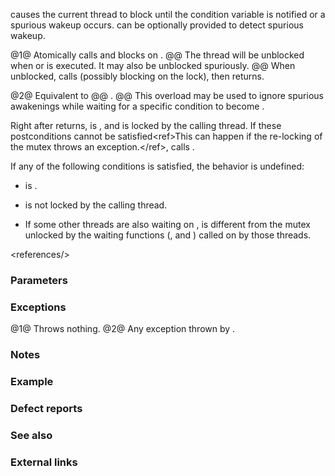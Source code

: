 {{cpp/thread/condition_variable/title|wait}}
{{cpp/thread/condition_variable/navbar}}

{{dcl begin}}
{{dcl|num=1|since=c++11|
void wait( std::unique_lock&lt;std::mutex&gt;&amp; lock );
}}
{{dcl|num=2|since=c++11|
template&lt; class Predicate &gt;
void wait( std::unique_lock&lt;std::mutex&gt;&amp; lock, Predicate pred );
}}
{{dcl end}}

{{tt|wait}} causes the current thread to block until the condition variable is notified or a spurious wakeup occurs. {{c|pred}} can be optionally provided to detect spurious wakeup.

@1@ Atomically calls {{c|lock.unlock()}} and blocks on {{c|*this}}.
@@ The thread will be unblocked when {{lc|notify_all()}} or {{lc|notify_one()}} is executed. It may also be unblocked spuriously.
@@ When unblocked, calls {{c|lock.lock()}} (possibly blocking on the lock), then returns.

@2@ Equivalent to
@@ {{c multi|
while (!pred())|
    wait(lock);
}}.
@@ This overload may be used to ignore spurious awakenings while waiting for a specific condition to become {{c/core|true}}.

Right after {{tt|wait}} returns, {{c|lock.owns_lock()}} is {{c|true}}, and {{c|lock.mutex()}} is locked by the calling thread. If these postconditions cannot be satisfied&lt;ref&gt;This can happen if the re-locking of the mutex throws an exception.&lt;/ref&gt;, calls {{lc|std::terminate}}.

If any of the following conditions is satisfied, the behavior is undefined:
* {{c|lock.owns_lock()}} is {{c|false}}.
* {{c|lock.mutex()}} is not locked by the calling thread.
* If some other threads are also waiting on {{c|*this}}, {{c|lock.mutex()}} is different from the mutex unlocked by the waiting functions ({{tt|wait}}, {{lc|wait_for}} and {{lc|wait_until}}) called on {{c|*this}} by those threads.

&lt;references/&gt;

===Parameters===
{{par begin}}
{{par|lock|an lock which must be locked by the calling thread}}
{{par|pred|the predicate to check whether the waiting can be completed}}
{{par hreq}}
{{par req named|Predicate|FunctionObject}}
{{par req|{{c|pred()}} must be a valid expression, and its type and value category must meet the {{named req|BooleanTestable}} requirements.}}
{{par end}}

===Exceptions===
@1@ Throws nothing.
@2@ Any exception thrown by {{c|pred}}.

===Notes===
{{cpp/thread/condition_variable/single total order note}}

===Example===
{{cpp/thread/condition_variable/example1|condition_variable}}

===Defect reports===
{{dr list begin}}
{{dr list item|wg=lwg|dr=2114|paper=P2167R3|std=C++11|before=convertibility to {{c/core|bool}} was too weak to reflect the expectation of implementations|after=requirements strengthened}}
{{dr list item|wg=lwg|dr=2135|std=C++11|before=the behavior was unclear if {{c|lock.lock()}} throws an exception|after=calls {{lc|std::terminate}} in this case}}
{{dr list end}}

===See also===
{{dsc begin}}
{{dsc inc|cpp/thread/condition_variable/dsc wait_for|condition_variable}}
{{dsc inc|cpp/thread/condition_variable/dsc wait_until|condition_variable}}
{{dsc see c|c/thread/cnd_wait}}
{{dsc end}}

===External links===
{{eli|1=[https://devblogs.microsoft.com/oldnewthing/20180201-00/?p=97946 The Old New Thing] article: Spurious wake-ups in Win32 condition variables.}}

{{langlinks|de|es|fr|it|ja|pt|ru|zh}}